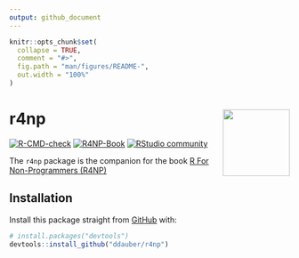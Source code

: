 ```yaml
---
output: github_document
---
```


<!-- README.md is generated from README.Rmd. Please edit that file -->

```r
knitr::opts_chunk$set(
  collapse = TRUE,
  comment = "#>",
  fig.path = "man/figures/README-",
  out.width = "100%"
)
```

# r4np <img src='man/figures/logo.png' align="right" height="120" />

<!-- badges: start -->

[![R-CMD-check](https://github.com/ddauber/r4np/workflows/R-CMD-check/badge.svg)](https://github.com/ddauber/r4np/actions)
[![R4NP-Book](https://img.shields.io/badge/R4NP-lightgrey)](https://r4np.com)
[![RStudio community](https://img.shields.io/badge/community-teaching-blue?style=social&logo=rstudio&logoColor=75AADB)](https://community.rstudio.com/c/teaching)

<!-- badges: end -->

The `r4np` package is the companion for the book [R For Non-Programmers (R4NP)](https://r4np.com "R For Non-Programmers")

## Installation

Install this package straight from [GitHub](https://github.com/) with:

``` r
# install.packages("devtools")
devtools::install_github("ddauber/r4np")
```
